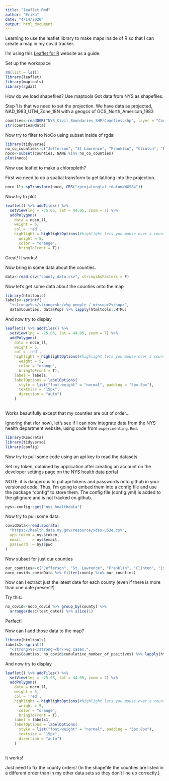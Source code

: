 ```yaml
---
title: "leaflet.Rmd"
author: "Erika"
date: "4/14/2020"
output: html_document
---
```


Learning to use the leaflet library to make maps inside of R so that I can create a map in my covid tracker.

I'm using this [Leaflet for R](https://rstudio.github.io/leaflet/) website as a guide.

Set up the workspace
```r
rm(list = ls())
library(leaflet)
library(maptools)
library(rgdal)
```
How do we load shapefiles? Use maptools
Got data from NYS as shapefiles.  

Step 1 is that we need to set the projection. We have data as projected, NAD_1983_UTM_Zone_18N with a geogcs of GCS_North_American_1983
```r
counties<-readOGR("NYS_Civil_Boundaries_SHP/Counties.shp", layer = "Counties")
str(counties@data)

```
Now try to filter to NoCo using subset inside of rgdal

```r
library(tidyverse)
no_co_counties<-c("Jefferson", "St Lawrence", "Franklin", "Clinton", "Essex", "Hamilton", "Herkimer","Lewis")
noco<-subset(counties, NAME %in% no_co_counties)
plot(noco)
```
Now use leaflet to make a chloropleth?

First we need to do a spatial transform to get lat/long into the projection.

```r
noco_ll<-spTransform(noco, CRS("+proj=longlat +datum=WGS84"))
```
Now try to plot
```r
leaflet() %>% addTiles() %>% 
  setView(lng = -75.05, lat = 44.05, zoom = 7) %>% 
  addPolygons(
    data = noco_ll, 
    weight = 5, 
    col = 'red',
    highlight = highlightOptions(#highlight lets you mouse over a county and have it change color
      weight = 5,
      color = "orange", 
      bringToFront = T))
```
Great! It works!

Now bring in some data about the counties.

```r
data<-read.csv("county_data.csv", stringsAsFactors = F)
```
Now let's get some data about the counties onto the map

```r
library(htmltools)
labels<-sprintf(
  "<strong>%s</strong><br/>%g people / mi<sup>2</sup>",
  data$Counties, data$Pop) %>% lapply(htmltools::HTML)

```
And now try to display
```r
leaflet() %>% addTiles() %>% 
  setView(lng = -75.05, lat = 44.05, zoom = 7) %>% 
  addPolygons(
    data = noco_ll, 
    weight = 5, 
    col = 'red',
    highlight = highlightOptions(#highlight lets you mouse over a county and have it change color
      weight = 5,
      color = "orange", 
      bringToFront = T),
    label = labels,
    labelOptions = labelOptions(
      style = list("font-weight" = "normal", padding = "3px 8px"),
      textsize = "15px",
      direction = "auto")
    ) 
    
```
Works beautifully except that my counties are out of order...

Ignoring that (for now), let's see if I can now integrate data from the NYS health department website, using code from `experimenting.Rmd`.
```r
library(RSocrata)
library(tidyverse)
library(config)
```
Now try to pull some code using an api key to read the datasets

Set my token, obtained by application after creating an account on the developer settings page on the [NYS health data portal](https://health.data.ny.gov/profile/edit/developer_settings) 

NOTE: it is dangerous to put api tokens and passwords onto github in your versioned code.  Thus, I'm going to embed them into a config file and use the package "config" to store them. The config file (config.yml) is added to the gitignore and is not tracked on github.

```r
nys<-config::get("nys_healthdata")
```

Now try to pull some data:
```r
covidData<-read.socrata(
  "https://health.data.ny.gov/resource/xdss-u53e.csv",
  app_token = nys$token,
  email     = nys$email,
  password  = nys$pwd
)
```
Now subset for just our counties

```r
our_counties<-c("Jefferson", "St. Lawrence", "Franklin", "Clinton", "Essex", "Hamilton", "Herkimer","Lewis")
noco_covid<-covidData %>% filter(county %in% our_counties)
```
Now can I extract just the latest date for each county (even if there is more than one date present?)

Try this:
```r
no_covid<-noco_covid %>% group_by(county) %>% 
  arrange(desc(test_date)) %>% slice(1)
```
Perfect! 

Now can I add those data to the map?
```r
library(htmltools)
labels1<-sprintf(
  "<strong>%s</strong><br/>%g cases.",
  data$Counties, no_covid$cumulative_number_of_positives) %>% lapply(htmltools::HTML)

```
And now try to display
```r
leaflet() %>% addTiles() %>% 
  setView(lng = -75.05, lat = 44.05, zoom = 7) %>% 
  addPolygons(
    data = noco_ll, 
    weight = 5, 
    col = 'red',
    highlight = highlightOptions(#highlight lets you mouse over a county and have it change color
      weight = 5,
      color = "orange", 
      bringToFront = T),
    label = labels1,
    labelOptions = labelOptions(
      style = list("font-weight" = "normal", padding = "3px 8px"),
      textsize = "15px",
      direction = "auto")
    ) 
    
```
It works!

Just need to fix the county orders! (In the shapefile the counties are listed in a different order than in my other data sets so they don't line up correctly.)
